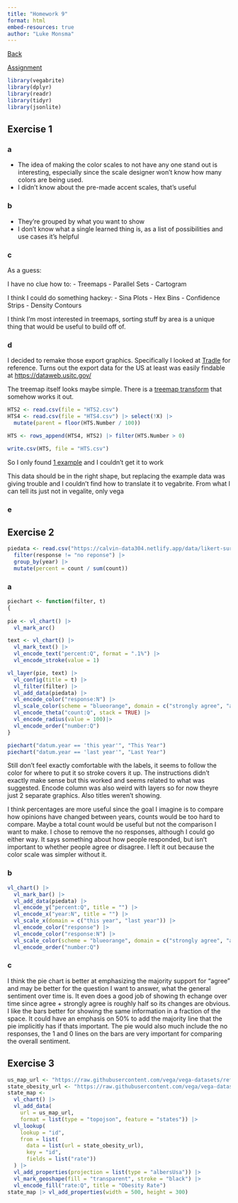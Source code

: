 ```yaml
---
title: "Homework 9"
format: html
embed-resources: true
author: "Luke Monsma"
---
```


[Back](https://lukemonsma.github.io/DATA304/)

[Assignment](https://calvin-data304.netlify.app/hw/hw09-maps-etc.html)

```r
library(vegabrite)
library(dplyr)
library(readr)
library(tidyr)
library(jsonlite)
```

## Exercise 1

### a

 - The idea of making the color scales to not have any one stand out is interesting, especially since the scale designer won't know how many colors are being used.
 - I didn't know about the pre-made accent scales, that's useful
 
### b

 - They're grouped by what you want to show
 - I don't know what a single learned thing is, as a list of possibilities and use cases it's helpful
 
### c

As a guess:

I have no clue how to:
 - Treemaps
 - Parallel Sets
 - Cartogram
 
I think I could do something hackey:
 - Sina Plots
 - Hex Bins
 - Confidence Strips
 - Density Contours
 
I think I'm most interested in treemaps, sorting stuff by area is a unique thing that would be useful to build off of.

### d
 
I decided to remake those export graphics. Specifically I looked at [Tradle](https://games.oec.world/en/tradle/) for reference. Turns out the export data for the US at least was easily findable at [https://dataweb.usitc.gov/](https://dataweb.usitc.gov/)

The treemap itself looks maybe simple. There is a [treemap transform](https://vega.github.io/vega/docs/transforms/treemap/) that somehow works it out.

```r
HTS2 <- read.csv(file = "HTS2.csv")
HTS4 <- read.csv(file = "HTS4.csv") |> select(!X) |>
  mutate(parent = floor(HTS.Number / 100))

HTS <- rows_append(HTS4, HTS2) |> filter(HTS.Number > 0)

write.csv(HTS, file = "HTS.csv")
```

So I only found [1 example](https://vega.github.io/vega/examples/treemap/) and I couldn't get it to work

This data should be in the right shape, but replacing the example data was giving trouble and I couldn't find how to translate it to vegabrite. From what I can tell its just not in vegalite, only vega

### e

## Exercise 2

```r
piedata <- read.csv("https://calvin-data304.netlify.app/data/likert-survey.csv") |>
  filter(response != "no reponse") |>
  group_by(year) |>
  mutate(percent = count / sum(count))
```

### a

```r
piechart <- function(filter, t) 
{
  
pie <- vl_chart() |>
  vl_mark_arc()

text <- vl_chart() |>
  vl_mark_text() |>
  vl_encode_text("percent:Q", format = ".1%") |>
  vl_encode_stroke(value = 1)

vl_layer(pie, text) |>
  vl_config(title = t) |>
  vl_filter(filter) |>
  vl_add_data(piedata) |>
  vl_encode_color("response:N") |>
  vl_scale_color(scheme = "blueorange", domain = c("strongly agree", "agree", "neither agree nor disagree", "disagree", "strongly disagre")) |>
  vl_encode_theta("count:Q", stack = TRUE) |>
  vl_encode_radius(value = 100)|>
  vl_encode_order("number:Q")
}

piechart("datum.year == 'this year'", "This Year")
piechart("datum.year == 'last year'", "Last Year")
```

Still don't feel exactly comfortable with the labels, it seems to follow the color for where to put it so stroke covers it up. The instructions didn't exactly make sense but this worked and seems related to what was suggested. Encode column was also weird with layers so for now theyre just 2 separate graphics. Also titles weren't showing.

I think percentages are more useful since the goal I imagine is to compare how opinions have changed between years, counts would be too hard to compare. Maybe a total count would be useful but not the comparison I want to make. I chose to remove the no responses, although I could go either way. It says something about how people responded, but isn't important to whether people agree or disagree. I left it out because the color scale was simpler without it.

### b

```r
vl_chart() |>
  vl_mark_bar() |>
  vl_add_data(piedata) |>
  vl_encode_y("percent:Q", title = "") |>
  vl_encode_x("year:N", title = "") |>
  vl_scale_x(domain = c("this year", "last year")) |>
  vl_encode_color("response") |>
  vl_encode_color("response:N") |>
  vl_scale_color(scheme = "blueorange", domain = c("strongly agree", "agree", "neither agree nor disagree", "disagree", "strongly disagre")) |>
  vl_encode_order("number:Q")
```

### c

I think the pie chart is better at emphasizing the majority support for "agree" and may be better for the question I want to answer, what the general sentiment over time is. It even does a good job of showing th echange over time since agree + strongly agree is roughly half so its changes are obvious. I like the bars better for showing the same information in a fraction of the space. It could have an emphasis on 50% to add the majority line that the pie implicitly has if thats important. The pie would also much include the no responses, the 1 and 0 lines on the bars are very important for comparing the overall sentiment.

## Exercise 3

```r
us_map_url <- "https://raw.githubusercontent.com/vega/vega-datasets/refs/heads/main/data/us-10m.json"
state_obesity_url <- "https://raw.githubusercontent.com/vega/vega-datasets/refs/heads/main/data/obesity.json"
state_map <-
  vl_chart() |>
  vl_add_data(
    url = us_map_url, 
    format = list(type = "topojson", feature = "states")) |>
  vl_lookup(
    lookup = "id",
    from = list(
      data = list(url = state_obesity_url),
      key = "id",
      fields = list("rate")) 
  ) |>
  vl_add_properties(projection = list(type = "albersUsa")) |>
  vl_mark_geoshape(fill = "transparent", stroke = "black") |>
  vl_encode_fill("rate:Q", title = "Obesity Rate")
state_map |> vl_add_properties(width = 500, height = 300)
```